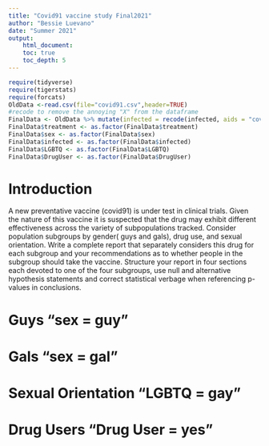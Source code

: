 ```yaml
---
title: "Covid91 vaccine study Final2021"
author: "Bessie Luevano"
date: "Summer 2021"
output: 
    html_document:
    toc: true
    toc_depth: 5
---
```


```r
require(tidyverse)
require(tigerstats)
require(forcats)
OldData <-read.csv(file="covid91.csv",header=TRUE)
#recode to remove the annoying "X" from the dataframe
FinalData <- OldData %>% mutate(infected = recode(infected, aids = "covid", none = "OK" )) %>% select(-one_of("X"))
FinalData$treatment <- as.factor(FinalData$treatment)
FinalData$sex <- as.factor(FinalData$sex)
FinalData$infected <- as.factor(FinalData$infected)
FinalData$LGBTQ <- as.factor(FinalData$LGBTQ)
FinalData$DrugUser <- as.factor(FinalData$DrugUser)
```

# Introduction

A new  preventative vaccine (covid91) is under test in clinical trials. Given the nature of this vaccine it is suspected that the drug may exhibit different effectiveness across the variety of subpopulations tracked. Consider population subgroups by gender( guys and gals), drug use, and sexual orientation. Write a complete report that separately considers this drug for each subgroup and your recommendations as to whether people in the subgroup should take the vaccine. Structure your report in four sections each devoted to one of the four subgroups, use null and alternative hypothesis statements and correct statistical verbage when referencing p-values in conclusions.

# Guys "sex = guy"


# Gals "sex = gal"


# Sexual Orientation "LGBTQ = gay"


# Drug Users "Drug User = yes"













